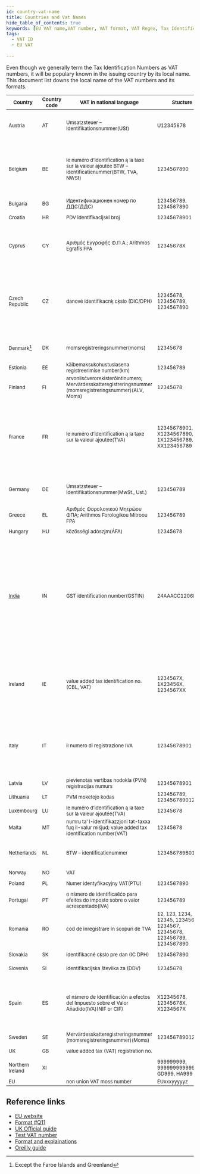```yaml
---
id: country-vat-name
title: Countries and Vat Names
hide_table_of_contents: true
keywords: [EU VAT name,VAT number, VAT format, VAT Regex, Tax Identification number local name]
tags:
  - VAT ID
  - EU VAT
 
---
```

Even though we generally term the Tax Identification Numbers as VAT numbers, it will be populary known in the issuing country by its local name. This document list downs the local name of the VAT numbers and its formats.   

<style scoped>
table {
  font-size: 13px
}
</style>

|Country|Country code|VAT in national language|Stucture|Format|Regex|Remarks|
|--|--|--|--|--|--|--|
|Austria|AT|Umsatzsteuer – Identifikationsnummer(USt)|U12345678|9 characters. The first character is always ‘U’|`(U\d{8}$)/i)`| |
|Belgium|BE|le numéro d’identification ą la taxe sur la valeur ajoutée BTW – identificatienummer(BTW, TVA, NWSt)|1234567890|10 characters. Prefix with zero ‘0’ if the customer provides a 9 digit VAT number|`(\d{10}$)/i)`| |
|Bulgaria|BG|Идентификационен номер по ДДС(ДДС)|123456789, 1234567890|9 or 10 characters.|`(\d{9,10}$)/i)`| |
|Croatia |HR|PDV identifikacijski broj|12345678901|11 characters|`(\d{11}$)/i)`| |
|Cyprus|CY|Αριθμός Εγγραφής Φ.Π.Α.; Arithmos Egrafis FPA|12345678X|9 characters. The last character must always be a letter. |`([0-5\|9]\d{7}[A-Z]$)/i)`| |
|Czech Republic|CZ|danové identifikacnķ cķslo (DIC/DPH)|12345678, 123456789, 1234567890|8, 9 or 10 characters. If more than 10 characters are provided delete the first 3 as these are a tax code.|`(\d{8,10})?$/i)`| |
|Denmark[^1]|DK|momsregistreringsnummer(moms)|12345678|8 characters.|`(\d{8}$)/i)`|Except the Faroe Islands and Greenland |
|Estionia|EE|käibemaksukohustuslasena registreerimise number(km)|123456789|9 characters.|`(10\d{7}$)/i)`| |
|Finland|FI|arvonlisćverorekisterõintinumero; Mervärdesskatteregistreringsnummer (momsregistreringsnummer)(ALV, Moms)|12345678|8 characters.|`(\d{8}$)/i)`|Excluding the Åland Islands|
|France|FR|le numéro d’identification ą la taxe sur la valeur ajoutée(TVA)|12345678901, X1234567890, 1X123456789, XX123456789|11 characters. May include alphabetical characters (any except O or I) as first or second or first and second characters.|`([0-9A-Z]{2}[0-9]{9}$)/i)`|Including Monaco but excluding Guadeloupe, Martinique, Réunion, St Pierre and Miquelon, and French Guiana|"
|Germany|DE|Umsatzsteuer – Identifikationsnummer(MwSt., Ust.)|123456789|9 characters.|`([1-9]\d{8}$)/i)`|Except Büsingen and the Isle of Heligoland|
|Greece|EL|Αριθμός Φορολογικού Μητρώου ΦΠΑ; Arithmos Forologikou Mitroou FPA|123456789|9 characters.|`(\d{9}$)/i)`| |
|Hungary|HU|közösségi adószįm(ÁFA)|12345678|8 characters.|`(\d{8}$)/i)`| |
|[India](/docs/country/India/)|IN|GST identification number(GSTIN)| 24AAACC1206D1ZM |15 characters. The first 2 digits of the GSTIN is the State code, next 10 digits are the PAN of the legal entity, the next two digits are for entity code, and the last digit is check sum number. |`\d{2}[A-Z]{5}\d{4}[A-Z]{1}[A-Z\d]{1}[Z]{1}[A-Z\d]{1} `|  |
|Ireland|IE|value added tax identification no.(CBL, VAT)|1234567X, 1X23456X, 1234567XX|8 or 9 characters. Includes one or two alphabetical characters (last, or second and last, or last 2).|`([0-9A-Z\*\+]{7}[A-Z]{1,2}$)/i)`| |"
|Italy|IT|il numero di registrazione IVA|12345678901|11 characters.|`(\d{11}$)/i)`|Except the communes of Livigno and Campione d’Italia and the Italian waters of Lake Lugano|
|Latvia|LV|pievienotas vertibas nodokla (PVN) registracijas numurs|12345678901|11 characters.|`(\d{11}$)/i)`| |
|Lithuania|LT|PVM moketojo kodas|123456789, 123456789012|9 or 12 characters.|`(\d{9}$\|\d{12}$)/i)`| |
|Luxembourg|LU|le numéro d’identification ą la taxe sur la valeur ajoutée(TVA)|12345678|8 characters.|`(\d{8}$)/i)`|  |
|Malta|MT|numru ta’ l-identifikazzjoni tat-taxxa fuq il-valur miśjud; value added tax identification number(VAT)|12345678|8 characters.|`([1-9]\d{7}$)/i)`||
|Netherlands|NL|BTW – identificatienummer|123456789B01|12 characters. The tenth character is always B.|`(\d{9}B\d{2}$)/i)`| |"
|Norway|NO|VAT| | |`(\d{9}$)/i)`| |
|Poland|PL|Numer identyfikacyjny VAT(PTU)|1234567890|10 characters|`(\d{10}$)/i)`| |
|Portugal|PT|o nśmero de identificaēćo para efeitos do imposto sobre o valor acrescentado(IVA)|123456789|9 characters.|`(\d{9}$)/i)`|Including the Azores and Madeira|
|Romania|RO|cod de īnregistrare īn scopuri de TVA|12, 123, 1234, 12345, 123456, 1234567, 12345678, 123456789, 1234567890|From 2 to 10 characters.|`([1-9]\d{1,9}$)/i)`| |
|Slovakia|SK|identifikacné cķslo pre dan (IC DPH)|1234567890|10 characters|`([1-9]\d[(2-4)\|(6-9)]\d{7}$)/i)`| |
|Slovenia|SI|identifikacijska številka za (DDV)|12345678|8 characters|`([1-9]\d{7}$)/i)`| |
|Spain|ES|el nśmero de identificación a efectos del Impuesto sobre el Valor Añadido(IVA)(NIF or CIF)|X12345678, 12345678X, X1234567X|9 characters. Includes one or two alphabetical characters (first or last or first and last).|`([0-9A-Z][0-9]{7}[0-9A-Z]$)/i)`|Including the Balearic Islands but excluding Ceuta, Melilla and the Canary Islands|
|Sweden|SE|Mervärdesskatteregistreringsnummer (momsregistreringsnummer)(Moms)|123456789012|12 characters|`(\d{10}01$)/i)`| |
|UK|GB|value added tax (VAT) registration no.| | |`(?:[0-9]{12}\|[0-9]{9}|(?:GD|HA)[0-9]{3})$)/i)`||
|Northern Ireland|XI| |999999999, 999999999999, GD999, HA999| |` `| |
|EU||non union VAT moss number|EUxxxyyyyyz| | | 

[^1]: Except the Faroe Islands and Greenland

## Reference links
* [EU website](https://taxation-customs.ec.europa.eu/system/files/2016-09/vat_in_ec_annexii.pdf)
* [Format,#Q11](https://ec.europa.eu/taxation_customs/vies/#/faq)
* [UK Official guide](https://www.gov.uk/guidance/vat-eu-country-codes-vat-numbers-and-vat-in-other-languages)
* [Test VAT number](https://web.archive.org/web/20170727163017/http://www.braemoor.co.uk/software/vattest.php)
* [Format and explainations](https://euipo.europa.eu/tunnel-web/secure/webdav/guest/document_library/Documents/COSME/VAT%20numbers%20EU.pdf)
* [Oreilly guide](https://www.oreilly.com/library/view/regular-expressions-cookbook/9781449327453/ch04s21.html)



